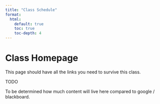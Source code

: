 ```yaml
---
title: "Class Schedule"
format:
  html:
    default: true
    toc: true
    toc-depth: 4
---
```


# Class Homepage

This page should have all the links you need to survive this class.

TODO

To be determined how much content will live here compared to google / blackboard.
